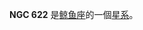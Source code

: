 {{NGCInfoBox|NGCID=NGC 622|發現者=弗里德里希·威廉·赫歇爾|發現日期=1785年10月9日|其他編號=UGC 1143,MCG 0-5-14,MK 571|曆元=J2000.0|赤經=1時36分0.1秒
|赤緯=0°39'49"|星座=鲸鱼座|星體=星系|星等=13|表面亮度=13.4|藍等=13.8}}

'''NGC 622''' 是[[鲸鱼座|鲸鱼座]]的一個[[星系|星系]]。

{{NGCReference|622}}
{{Catalogs|NGC=622}}

{{Galaxy-stub}}